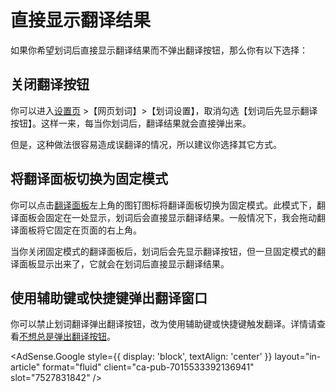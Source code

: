 
# 直接显示翻译结果

如果你希望划词后直接显示翻译结果而不弹出翻译按钮，那么你有以下选择：

## 关闭翻译按钮

你可以进入[设置页](options.mdx) >【网页划词】>【划词设置】，取消勾选【划词后先显示翻译按钮】。这样一来，每当你划词后，翻译结果就会直接弹出来。

但是，这种做法很容易造成误翻译的情况，所以建议你选择其它方式。

## 将翻译面板切换为固定模式

你可以点击[翻译面板](panel.md)左上角的图钉图标将翻译面板切换为固定模式。此模式下，翻译面板会固定在一处显示，划词后会直接显示翻译结果。一般情况下，我会拖动翻译面板将它固定在页面的右上角。

当你关闭固定模式的翻译面板后，划词后会先显示翻译按钮，但一旦固定模式的翻译面板显示出来了，它就会在划词后直接显示翻译结果。

## 使用辅助键或快捷键弹出翻译窗口

你可以禁止划词翻译弹出翻译按钮，改为使用辅助键或快捷键触发翻译。详情请查看[不想总是弹出翻译按钮](nobtn.mdx)。

<AdSense.Google
  style={{ display: 'block', textAlign: 'center' }}
  layout="in-article"
  format="fluid"
  client="ca-pub-7015533392136941"
  slot="7527831842"
/>
